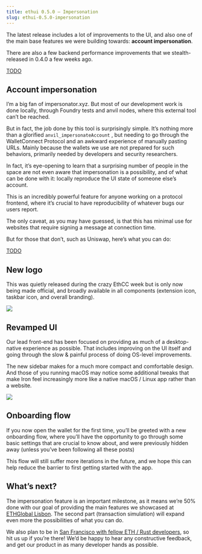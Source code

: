 ```yaml
---
title: ethui 0.5.0 – Impersonation
slug: ethui-0.5.0-impersonation
---
```


The latest release includes a lot of improvements to the UI, and also one of the main base features we were building towards: **account impersonation**.

There are also a few backend performance improvements that we stealth-released in 0.4.0 a few weeks ago.

[TODO](https://github.com/iron-wallet/iron/releases/tag/v0.5.0)

## Account impersonation

I’m a big fan of impersonator.xyz. But most of our development work is done locally, through Foundry tests and anvil nodes, where this external tool can’t be reached.

But in fact, the job done by this tool is surprisingly simple. It’s nothing more than a glorified  `anvil_impersonateAccount` , but needing to go through the WalletConnect Protocol and an awkward experience of manually pasting URLs. Mainly because the wallets we use are not prepared for such behaviors, primarily needed by developers and security researchers.

In fact, it’s eye-opening to learn that a surprising number of people in the space are not even aware that impersonation is a possibility, and of what can be done with it: locally reproduce the UI state of someone else’s account.

This is an incredibly powerful feature for anyone working on a protocol frontend, where it’s crucial to have reproducibility of whatever bugs our users report.

The only caveat, as you may have guessed, is that this has minimal use for websites that require signing a message at connection time.

But for those that don’t, such as Uniswap, here’s what you can do:

[TODO](./impersonator.mp4)

## New logo

This was quietly released during the crazy EthCC week but is only now being made official, and broadly available in all components (extension icon, taskbar icon, and overall branding).

![](https://images.mirror-media.xyz/publication-images/m8u-6i2FmswTsR803pV_Y.png?height=680&width=1920)

## Revamped UI

Our lead front-end has been focused on providing as much of a desktop-native experience as possible. That includes improving on the UI itself and going through the slow & painful process of doing OS-level improvements.

The new sidebar makes for a much more compact and comfortable design. And those of you running macOS may notice some additional tweaks that make Iron feel increasingly more like a native macOS / Linux app rather than a website.

![](https://images.mirror-media.xyz/publication-images/\_JLP4nI1QsvaoMFkHO6We.png?height=716&width=668)

## Onboarding flow

If you now open the wallet for the first time, you’ll be greeted with a new onboarding flow, where you’ll have the opportunity to go through some basic settings that are crucial to know about, and were previously hidden away (unless you’ve been following all these posts)

This flow will still suffer more iterations in the future, and we hope this can help reduce the barrier to first getting started with the app.

## What’s next?

The impersonation feature is an important milestone, as it means we’re 50% done with our goal of providing the main features we showcased at [ETHGlobal Lisbon](https://ethglobal.com/showcase/prank-wallet-cgnb3). The second part (transaction simulation) will expand even more the possibilities of what you can do.

We also plan to be in [San Francisco with fellow ETH / Rust developers](https://rusteth.paradigm.xyz/), so hit us up if you’re there! We’d be happy to hear any constructive feedback, and get our product in as many developer hands as possible.
